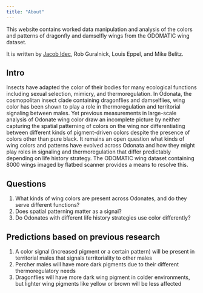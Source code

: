 ```yaml
---
title: "About"
---
```


This website contains worked data manipulation and analysis of the colors and patterns of dragonfly and damselfly wings from the ODOMATIC wing dataset.

It is written by [Jacob Idec](https://github.com/jidec), Rob Guralnick, Louis Eppel, and Mike Belitz.

## Intro

Insects have adapted the color of their bodies for many ecological functions including sexual selection, mimicry, and thermoregulation. In Odonata, the cosmopolitan insect clade containing dragonflies and damselflies, wing color has been shown to play a role in thermoregulation and territorial signaling between males. Yet previous measurements in large-scale analysis of Odonate wing color draw an incomplete picture by neither capturing the spatial patterning of colors on the wing nor differentiating between different kinds of pigment-driven colors despite the presence of colors other than pure black. It remains an open question what kinds of wing colors and patterns have evolved across Odonata and how they might play roles in signaling and thermoregulation that differ predictably depending on life history strategy. The ODOMATIC wing dataset containing 8000 wings imaged by flatbed scanner provides a means to resolve this.

## Questions

1.  What kinds of wing colors are present across Odonates, and do they serve different functions?
2.  Does spatial patterning matter as a signal?
3.  Do Odonates with different life history strategies use color differently?

## Predictions based on previous research 

1.  A color signal (increased pigment or a certain pattern) will be present in territorial males that signals territoriality to other males
2.  Percher males will have more dark pigments due to their different thermoregulatory needs
3.  Dragonflies will have more dark wing pigment in colder environments, but lighter wing pigments like yellow or brown will be less affected
